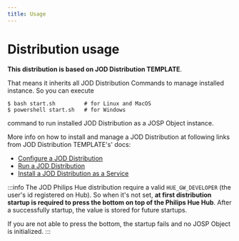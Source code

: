 ```yaml
---
title: Usage
---
```

# Distribution usage

**This distribution is based on JOD Distribution TEMPLATE**.

That means it inherits all JOD Distribution Commands to manage installed instance.
So you can execute

```shell
$ bash start.sh         # for Linux and MacOS
$ powershell start.sh   # for Windows
```

command to run installed JOD Distribution as a JOSP Object instance.

More info on how to install and manage a JOD Distribution at following links from JOD Distribution TEMPLATE's' docs:
* [Configure a JOD Distribution](/references/tools/jod_dist_template/how_to_use_a_jod_distribution/configure_a_jod_distribution)
* [Run a JOD Distribution](/references/tools/jod_dist_template/how_to_use_a_jod_distribution/run_a_jod_distribution)
* [Install a JOD Distribution as a Service](/references/tools/jod_dist_template/how_to_use_a_jod_distribution/install_a_jod_distribution_as_a_service)

:::info
The JOD Philips Hue distribution require a valid ```HUE_GW_DEVELOPER``` (the user's id registered on Hub).
So when it's not set, **at first distribution startup is required to press the bottom on top of the Philips Hue Hub**.
After a successfully startup, the value is stored for future startups.

If you are not able to press the bottom, the startup fails and no JOSP Object is initialized.
:::